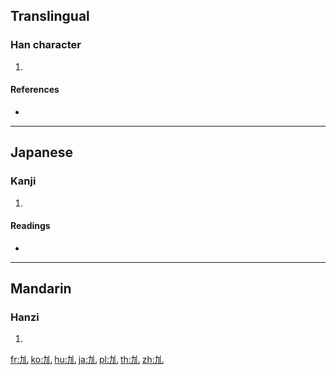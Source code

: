 {{character info/new}}
==Translingual==

===Han character===
{{Han char|rn=19|rad=力|as=01|sn=3|four=|canj=KSU|ids=⿰力乚}}

# {{defn|Han|sort=力01}}

====References====
* {{Han ref|kx=0146.070|dkj=02289|dj=0328.010|hdz=10365.020|uh=529C|ud=21148}}

----

==Japanese==

===Kanji===
{{ja-kanji|grade=|rs=力01}}

# {{defn|lang=ja|sort=力01}}

====Readings====
* {{ja-readings|on=[[あつ]] (atsu), [[えち]] (echi)|kun=[[つよい]] (tsuyoi)}}

----

==Mandarin==

===Hanzi===
{{cmn-hanzi|pin=[[yā]] ([[ya1]])|wg=ya<sup>1</sup>}}

# {{defn|lang=cmn|sort=力01}}

[[fr:劜]]
[[ko:劜]]
[[hu:劜]]
[[ja:劜]]
[[pl:劜]]
[[th:劜]]
[[zh:劜]]